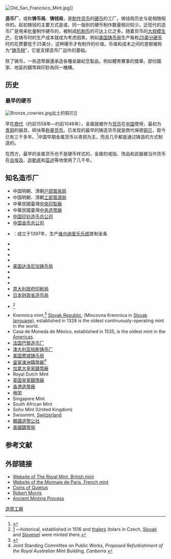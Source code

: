 [[File:Old_San_Francisco_Mint.jpg|right]]]]

'''造币厂'''，或称'''铸币局'''、'''铸钱局'''，是[[制造业|制作]][[通貨|货币]]的[[硬币|硬币]]的工厂。铸钱局历史与{{le|硬币历史|History of coins|硬币的历史}}是相随相伴的。起初铸钱的主要方式是{{le|铸打硬币|Hammered coinage|铸打}}或{{le|铸造硬币|Cast coinage|铸造}}，同一版别的硬币制作数量相对较少。近现代的造币厂是用{{le|钱模|Coining (mint)}}来批量制作硬币的，被制成[[机制币|机制币]]的{{le|硬币坯饼|Planchet}}可达上亿之多。随着货币的[[大量生產|大规模生产]]，在铸币时的生产成本就成为考虑因素，例如[[美國鑄幣局|美国铸币局]]生产每枚[[25美分硬币|25美分硬币]]时的花费要低于25美分，这种硬币才有制作的价值。币值和成本之间的差额被称为“[[铸币税|铸币税]]”，它是支撑造币厂运作的基础。

除了铸币，一些造幣廠還承造各種金屬紀念製品，例如體育賽事的獎章。部份國家、地區的鑄幣與印鈔為同一機構。

== 历史 ==
=== 最早的硬币 ===
[[File:Bronze_cowries.jpg|thumb]]出土的铜贝]]

早在[[商代|商代]]（约前1558年—约前1046年），金属就被作为[[货币|货币]]在[[中国|中国]]使用，最初为[[青铜|青铜]]的器具、碎块等[[中国青铜称量货币|称量货币]]。已发现的最早的铸造货币就是商代保德[[铜贝|铜贝]]，距今已有三千多年。<ref>{{cite web |title = 人类金属货币之鼻祖——保德铜贝 |url = http://news.artxun.com/tongbei-1463-7310663.shtml |website = 博宝艺术网 |author = 石生玺 |access-date = 2016-02-09 |archive-url = https://web.archive.org/web/20160305021753/http://news.artxun.com/tongbei-1463-7310663.shtml |archive-date = 2016-03-05 |dead-url = yes }}</ref>中国早期金属货币以青铜为主，而且几乎都是通过铸造的方式制造的。

在西方，最早的金属货币也不是硬币样式的，金属的戒指、饰品和武器被当作货币在[[古埃及|古埃及]]、[[迦勒底|迦勒底]]和[[亚述|亚述]]等地使用了几千年。

== 知名造币厂 ==
* 中国明朝、清朝[[户部|户部]][[寳泉局|寳泉局]]
* 中国明朝、清朝[[工部|工部]][[寳源局|寳源局]]
* 中華民國臺灣[[中央印製廠|中央印製廠]]
* 中華民國臺灣[[中央造幣廠|中央造幣廠]]
* [[中国印钞造币总公司|中国印钞造币总公司]]
* [[中国金币总公司|中国金币总公司]]
* {{le|奥地利造币厂|Austrian Mint}}：成立于1397年，生产[[维也纳爱乐乐团|维也纳爱乐乐团]]普制金条
* {{le|伯明翰造币厂|Birmingham Mint|英国伯明翰造币厂}}
* {{le|巴西造币厂|Casa da Moeda do Brasil}}
* {{le|葡萄牙造币厂|Casa da Moeda de Portugal}}
* {{le|货币中心|Currency Centre|爱尔兰货币中心}}
* [[达洛尼加铸币局|美国达洛尼加铸币局]]
* {{le|富兰克林造币厂|Franklin Mint|美国富兰克林造币厂}}
* {{le|西班牙皇家造币厂|Royal Mint (Spain)}}
* {{le|印度政府造币厂|India Government Mint}}
* [[意大利政府印刷局|意大利政府印刷局]]
* [[造幣局_(日本)|日本财政省造币局]]
* {{le|约阿希姆斯塔尔皇家造币厂|Joachimsthal Royal Mint|捷克约阿希姆斯塔尔皇家造币厂}}<ref>[http://www.kvmuz.cz/objekty/Jachym.htm] {{Wayback|url=http://www.kvmuz.cz/objekty/Jachym.htm |date=20050306221023 }}—historical, established in 1516 and [[塔勒|thalers]] (tolars in Czech, [[斯洛伐克语|Slovak]] and [[斯洛文尼亚语|Slovene]]) were minted there.</ref>
* Kremnica mint,<ref>{{Cite web |url=http://www.mint.sk/onas_historia.php?lang=en |title=''History of the Kremnica mint'' |accessdate=2016-02-08 |archive-date=2008-12-02 |archive-url=https://web.archive.org/web/20081202061520/http://www.mint.sk/onas_historia.php?lang=en |dead-url=yes }}</ref> [[斯洛伐克|Slovak Republic]], (Mincovna Kremnica in [[斯洛伐克语|Slovak language]]), established in 1328 is the oldest continuously-operating mint in the world.
* Casa de Moneda de México, established in 1535, is the oldest mint in the [[美洲|Americas]].
* [[巴黎錢幣博物館|法国巴黎造币厂]]
* [[珀斯铸币厂|澳大利亚珀斯铸币厂]]
* [[费城铸币局|美国费城铸币局]]
* [[皇家澳洲鑄幣廠|皇家澳洲鑄幣廠]]<ref>Joint Standing Committee on Public Works, ''Proposed Refurbishment of the Royal Australian Mint Building, Canberra'' {{cite web |url = http://www.aph.gov.au/house/committee/pwc/mint/report.htm |title = 存档副本 |accessdate=2005-10-12 |deadurl=yes |archiveurl = https://web.archive.org/web/20060113091253/http://www.aph.gov.au/House/committee/pwc/mint/report.htm |archivedate=2006-01-13 }}</ref>
* [[加拿大皇家鑄幣廠|加拿大皇家鑄幣廠]]
* Royal Dutch Mint
* [[英国|英国]][[皇家鑄幣廠|皇家鑄幣廠]]
* [[香港造幣廠|香港造幣廠]]
* 俄国{{le|圣彼得堡造币厂|Saint Petersburg Mint}}
* Singapore Mint
* South African Mint
* Soho Mint (United Kingdom)
* Swissmint, [[瑞士|Switzerland]]
* [[韓國造幣公社|韓國造幣公社]]
* [[美國鑄幣局|美國鑄幣局]]

== 参考文献 ==
{{Reflist|30em}}

== 外部链接 ==
* [http://www.royalmint.com/ Website of The Royal Mint, British mint] {{Wayback|url=http://www.royalmint.com/ |date=20170909035521 }}
* [http://monnaiedeparis.fr/ Website of the Monnaie de Paris, French mint] {{Wayback|url=http://monnaiedeparis.fr/ |date=20210519174940 }}
* [http://www.wildwinds.com/coins/ric/quietus/i.html Coins of Quietus] {{Wayback|url=http://www.wildwinds.com/coins/ric/quietus/i.html |date=20090416191236 }}
* [https://web.archive.org/web/20100205180245/http://www.coins.nd.edu/ColCoin/ColCoinIntros/Morris.intro.html Robert Morris]
* [https://web.archive.org/web/20071007150505/http://www.archaeologystudent.com/coinarch/ Ancient Minting Process]
[[Category:造幣工廠|]]